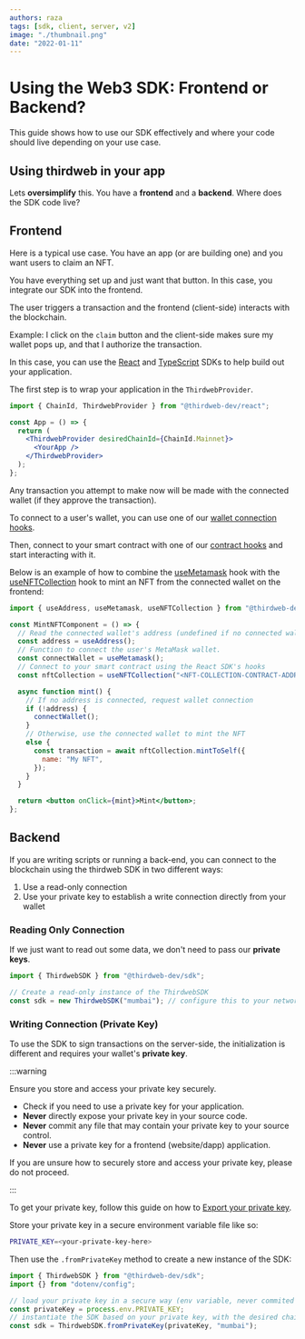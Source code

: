 ```yaml
---
authors: raza
tags: [sdk, client, server, v2]
image: "./thumbnail.png"
date: "2022-01-11"
---
```


# Using the Web3 SDK: Frontend or Backend?

This guide shows how to use our SDK effectively and where your code should live depending on your use case.

<!-- truncate -->

## Using thirdweb in your app

Lets **oversimplify** this. You have a **frontend** and a **backend**. Where does the SDK code live?

## Frontend

Here is a typical use case. You have an app (or are building one) and you want users to claim an NFT.

You have everything set up and just want that button. In this case, you integrate our SDK into the frontend.

The user triggers a transaction and the frontend (client-side) interacts with the blockchain.

Example: I click on the `claim` button and the client-side makes sure my wallet pops up, and that I authorize the transaction.

In this case, you can use the [React](/react) and [TypeScript](/typescript) SDKs to help build out your application.

The first step is to wrap your application in the `ThirdwebProvider`.

```jsx title="App.jsx"
import { ChainId, ThirdwebProvider } from "@thirdweb-dev/react";

const App = () => {
  return (
    <ThirdwebProvider desiredChainId={ChainId.Mainnet}>
      <YourApp />
    </ThirdwebProvider>
  );
};
```

Any transaction you attempt to make now will be made with the connected wallet (if they approve the transaction).

To connect to a user's wallet, you can use one of our [wallet connection hooks](https://portal.thirdweb.com/react/category/wallet-connection).

Then, connect to your smart contract with one of our [contract hooks](https://portal.thirdweb.com/react/category/contracts) and start interacting with it.

Below is an example of how to combine the [useMetamask](https://portal.thirdweb.com/react/react.usemetamask) hook with the
[useNFTCollection](https://portal.thirdweb.com/react/react.usenftcollection) hook to mint an NFT from the connected wallet on the frontend:

```jsx
import { useAddress, useMetamask, useNFTCollection } from "@thirdweb-dev/react";

const MintNFTComponent = () => {
  // Read the connected wallet's address (undefined if no connected wallet)
  const address = useAddress();
  // Function to connect the user's MetaMask wallet.
  const connectWallet = useMetamask();
  // Connect to your smart contract using the React SDK's hooks
  const nftCollection = useNFTCollection("<NFT-COLLECTION-CONTRACT-ADDRESS>");

  async function mint() {
    // If no address is connected, request wallet connection
    if (!address) {
      connectWallet();
    }
    // Otherwise, use the connected wallet to mint the NFT
    else {
      const transaction = await nftCollection.mintToSelf({
        name: "My NFT",
      });
    }
  }

  return <button onClick={mint}>Mint</button>;
};
```

## Backend

If you are writing scripts or running a back-end, you can connect to the blockchain using the thirdweb SDK in two different ways:

1. Use a read-only connection
2. Use your private key to establish a write connection directly from your wallet

### Reading Only Connection

If we just want to read out some data, we don't need to pass our **private keys**.

```jsx
import { ThirdwebSDK } from "@thirdweb-dev/sdk";

// Create a read-only instance of the ThirdwebSDK
const sdk = new ThirdwebSDK("mumbai"); // configure this to your network
```

### Writing Connection (Private Key)

To use the SDK to sign transactions on the server-side, the initialization is different and requires your wallet's **private key**.

:::warning

Ensure you store and access your private key securely.

- Check if you need to use a private key for your application.
- **Never** directly expose your private key in your source code.
- **Never** commit any file that may contain your private key to your source control.
- **Never** use a private key for a frontend (website/dapp) application.

If you are unsure how to securely store and access your private key, please do not proceed.

:::

To get your private key, follow this guide on how to [Export your private key](/guides/create-a-metamask-wallet#export-your-private-key).

Store your private key in a secure environment variable file like so:

```bash title=".env"
PRIVATE_KEY=<your-private-key-here>
```

Then use the `.fromPrivateKey` method to create a new instance of the SDK:

```jsx
import { ThirdwebSDK } from "@thirdweb-dev/sdk";
import {} from "dotenv/config";

// load your private key in a secure way (env variable, never commited to git)
const privateKey = process.env.PRIVATE_KEY;
// instantiate the SDK based on your private key, with the desired chain to connect to
const sdk = ThirdwebSDK.fromPrivateKey(privateKey, "mumbai");
```
